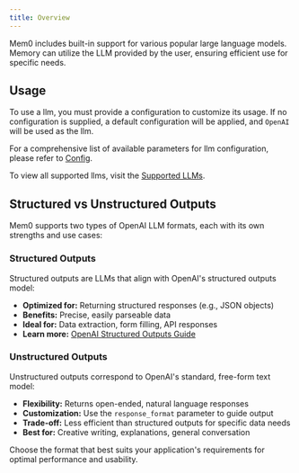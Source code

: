 ```yaml
---
title: Overview
---
```


Mem0 includes built-in support for various popular large language models. Memory can utilize the LLM provided by the user, ensuring efficient use for specific needs.

## Usage

To use a llm, you must provide a configuration to customize its usage. If no configuration is supplied, a default configuration will be applied, and `OpenAI` will be used as the llm.

For a comprehensive list of available parameters for llm configuration, please refer to [Config](./config).

To view all supported llms, visit the [Supported LLMs](./models).

<CardGroup cols={4}>
  <Card title="OpenAI" href="/components/llms/models/openai"></Card>
    <Card title="Ollama" href="/components/llms/models/ollama"></Card>
    <Card title="Azure OpenAI" href="/components/llms/models/azure_openai"></Card>
    <Card title="Anthropic" href="/components/llms/models/anthropic"></Card>
    <Card title="Together" href="/components/llms/models/together"></Card>
    <Card title="Groq" href="/components/llms/models/groq"></Card>
    <Card title="Litellm" href="/components/llms/models/litellm"></Card>
    <Card title="Mistral AI" href="/components/llms/models/mistral_ai"></Card>
    <Card title="Google AI" href="/components/llms/models/google_ai"></Card>
    <Card title="AWS bedrock" href="/components/llms/models/aws_bedrock"></Card>
    <Card title="Gemini" href="/components/llms/models/gemini"></Card>
    <Card title="DeepSeek" href="/components/llms/models/deepseek"></Card>
    <Card title="Volces" href="/components/llms/models/volces"></Card>
</CardGroup>

## Structured vs Unstructured Outputs

Mem0 supports two types of OpenAI LLM formats, each with its own strengths and use cases:

### Structured Outputs

Structured outputs are LLMs that align with OpenAI's structured outputs model:

- **Optimized for:** Returning structured responses (e.g., JSON objects)
- **Benefits:** Precise, easily parseable data
- **Ideal for:** Data extraction, form filling, API responses
- **Learn more:** [OpenAI Structured Outputs Guide](https://platform.openai.com/docs/guides/structured-outputs/introduction)

### Unstructured Outputs

Unstructured outputs correspond to OpenAI's standard, free-form text model:

- **Flexibility:** Returns open-ended, natural language responses
- **Customization:** Use the `response_format` parameter to guide output
- **Trade-off:** Less efficient than structured outputs for specific data needs
- **Best for:** Creative writing, explanations, general conversation

Choose the format that best suits your application's requirements for optimal performance and usability.
